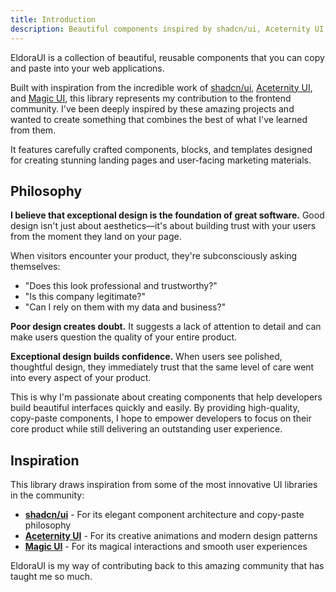 ```yaml
---
title: Introduction
description: Beautiful components inspired by shadcn/ui, Aceternity UI, and Magic UI.
---
```


EldoraUI is a collection of beautiful, reusable components that you can copy and paste into your web applications.

Built with inspiration from the incredible work of [shadcn/ui](https://ui.shadcn.com), [Aceternity UI](https://aceternity.com), and [Magic UI](https://magicui.design), this library represents my contribution to the frontend community. I've been deeply inspired by these amazing projects and wanted to create something that combines the best of what I've learned from them.

It features carefully crafted components, blocks, and templates designed for creating stunning landing pages and user-facing marketing materials.

## Philosophy

**I believe that exceptional design is the foundation of great software.** Good design isn't just about aesthetics—it's about building trust with your users from the moment they land on your page.

When visitors encounter your product, they're subconsciously asking themselves:

- "Does this look professional and trustworthy?"
- "Is this company legitimate?"
- "Can I rely on them with my data and business?"

**Poor design creates doubt.** It suggests a lack of attention to detail and can make users question the quality of your entire product.

**Exceptional design builds confidence.** When users see polished, thoughtful design, they immediately trust that the same level of care went into every aspect of your product.

This is why I'm passionate about creating components that help developers build beautiful interfaces quickly and easily. By providing high-quality, copy-paste components, I hope to empower developers to focus on their core product while still delivering an outstanding user experience.

## Inspiration

This library draws inspiration from some of the most innovative UI libraries in the community:

- **[shadcn/ui](https://ui.shadcn.com)** - For its elegant component architecture and copy-paste philosophy
- **[Aceternity UI](https://aceternity.com)** - For its creative animations and modern design patterns
- **[Magic UI](https://magicui.design)** - For its magical interactions and smooth user experiences

EldoraUI is my way of contributing back to this amazing community that has taught me so much.
